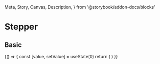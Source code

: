   Meta,
  Story,
  Canvas,
  Description,
} from '@storybook/addon-docs/blocks'

<Meta title="Components/Stepper" component={Stepper} />

# Stepper

## Basic

<Canvas>
  <Story name="basic">
    {() => {
      const [value, setValue] = useState(0)
      return (
        <Stepper
          minValue={0}
          maxValue={100}
          text="unit"
          onChange={setValue}
          value={value}
        />
      )
    }}
  </Story>
</Canvas>
